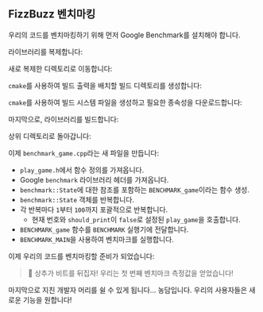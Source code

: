 
## FizzBuzz 벤치마킹

우리의 코드를 벤치마킹하기 위해 먼저 Google Benchmark를 설치해야 합니다.

라이브러리를 복제합니다:

<GitClone />

새로 복제한 디렉토리로 이동합니다:

<CdBenchmark />

`cmake`를 사용하여 빌드 출력을 배치할 빌드 디렉토리를 생성합니다:

<CmakeMakeDirectory />

`cmake`를 사용하여 빌드 시스템 파일을 생성하고 필요한 종속성을 다운로드합니다:

<CmakeCmake />

마지막으로, 라이브러리를 빌드합니다:

<CmakeRelease />

상위 디렉토리로 돌아갑니다:

<CdBack />

이제 `benchmark_game.cpp`라는 새 파일을 만듭니다:

<BenchmarkGameCode />

- `play_game.h`에서 함수 정의를 가져옵니다.
- Google `benchmark` 라이브러리 헤더를 가져옵니다.
- `benchmark::State`에 대한 참조를 포함하는 `BENCHMARK_game`이라는 함수 생성.
- `benchmark::State` 객체를 반복합니다.
- 각 반복마다 `1`부터 `100`까지 포괄적으로 반복합니다.
  - 현재 번호와 `should_print`이 `false`로 설정된 `play_game`을 호출합니다.
- `BENCHMARK_game` 함수를 `BENCHMARK` 실행기에 전달합니다.
- `BENCHMARK_MAIN`을 사용하여 벤치마크를 실행합니다.

이제 우리의 코드를 벤치마킹할 준비가 되었습니다:

<BenchmarkGameOutput />

> 🐰 상추가 비트를 뒤집자! 우리는 첫 번째 벤치마크 측정값을 얻었습니다!

마지막으로 지친 개발자 머리를 쉴 수 있게 됩니다...
농담입니다. 우리의 사용자들은 새로운 기능을 원합니다!